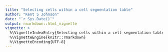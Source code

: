 ```yaml
---
title: "Selecting cells within a cell segmentation table"
author: "Kent S Johnson"
date: "`r Sys.Date()`"
output: rmarkdown::html_vignette
vignette: >
  %\VignetteIndexEntry{Selecting cells within a cell segmentation table}
  %\VignetteEngine{knitr::rmarkdown}
  %\VignetteEncoding{UTF-8}
---
```


